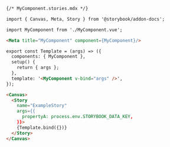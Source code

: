 ```md
{/* MyComponent.stories.mdx */}

import { Canvas, Meta, Story } from '@storybook/addon-docs';

import MyComponent from './MyComponent.vue';

<Meta title="MyComponent" component={MyComponent}/>

export const Template = (args) => ({
  components: { MyComponent },
  setup() {
    return { args };
  },
  template: '<MyComponent v-bind="args" />',
});

<Canvas>
  <Story
    name="ExampleStory"
    args={{
      propertyA: process.env.STORYBOOK_DATA_KEY,
    }}>
    {Template.bind({})}
  </Story>
</Canvas>
```